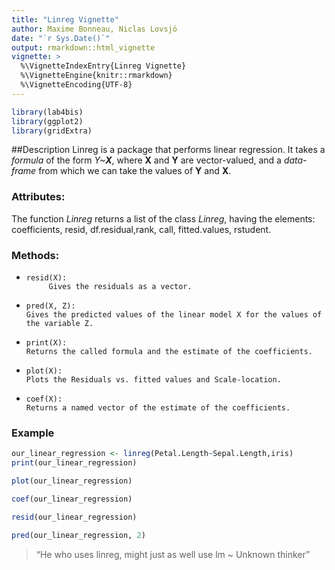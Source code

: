 ```yaml
---
title: "Linreg Vignette"
author: Maxime Bonneau, Niclas Lovsjö
date: "`r Sys.Date()`"
output: rmarkdown::html_vignette
vignette: >
  %\VignetteIndexEntry{Linreg Vignette}
  %\VignetteEngine{knitr::rmarkdown}
  %\VignetteEncoding{UTF-8}
---
```


```r
library(lab4bis)
library(ggplot2)
library(gridExtra)
```

##Description
Linreg is a package that performs linear regression. It takes a *formula* of the form *Y~**X***, where **X** and **Y** are vector-valued, and a *data-frame* from which we can take the values of **Y** and **X**. 

### Attributes:
The function *Linreg* returns a list of the class *Linreg*, having the elements: coefficients, resid, df.residual,rank, call, fitted.values, rstudent. 

### Methods:   
  *     resid(X):    
             Gives the residuals as a vector.  
  *     pred(X, Z):    
        Gives the predicted values of the linear model X for the values of the variable Z.  
  *     print(X):  
        Returns the called formula and the estimate of the coefficients.  
  *     plot(X):  
        Plots the Residuals vs. fitted values and Scale-location.  
  *     coef(X):  
        Returns a named vector of the estimate of the coefficients.  

### Example
```r
our_linear_regression <- linreg(Petal.Length~Sepal.Length,iris)
print(our_linear_regression)
```


```r
plot(our_linear_regression)
```

```r
coef(our_linear_regression)
```

```r
resid(our_linear_regression)
```

```r

pred(our_linear_regression, 2)
```


> "He who uses linreg, might just as well use lm ~ Unknown thinker"


